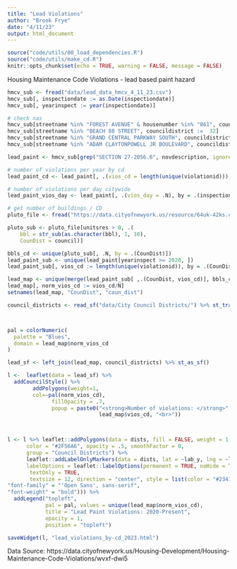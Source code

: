 ```yaml
---
title: "Lead Violations"
author: "Brook Frye"
date: "4/11/23"
output: html_document
---
```


```r
source("code/utils/00_load_dependencies.R")
source("code/utils/make_cd.R")
knitr::opts_chunk$set(echo = TRUE, warning = FALSE, message = FALSE)
```

Housing Maintenance Code Violations - lead based paint hazard
```r
hmcv_sub <- fread("data/lead_data_hmcv_4_11_23.csv")
hmcv_sub[, inspectiondate := as.Date(inspectiondate)]
hmcv_sub[, yearinspect := year(inspectiondate)]

# check nas
hmcv_sub[streetname %in% "FOREST AVENUE" & housenumber %in% "861", councildistrict :=  49]
hmcv_sub[streetname %in% "BEACH 88 STREET", councildistrict :=  32]
hmcv_sub[streetname %in% "GRAND CENTRAL PARKWAY SOUTH", councildistrict :=  24]
hmcv_sub[streetname %in% "ADAM CLAYTONPOWELL JR BOULEVARD", councildistrict :=  9]

lead_paint <- hmcv_sub[grep("SECTION 27-2056.6", novdescription, ignore.case = TRUE), .(violationid, inspectiondate, CounDist=councildistrict, yearinspect)]

# number of violations per year by cd
lead_paint_cd <- lead_paint[, .(vios_cd = length(unique(violationid))), by = .(CounDist, yearinspect)]

# number of violations per day citywide
lead_paint_vios_day <- lead_paint[, .(vios_day = .N), by = .(inspectiondate)]

```

```r
# get number of buildings / CD
pluto_file <- fread("https://data.cityofnewyork.us/resource/64uk-42ks.csv?$limit=99999999") 

pluto_sub <- pluto_file[unitsres > 0, .(
    bbl = str_sub(as.character(bbl), 1, 10),
    CounDist = council)]

bbls_cd <- unique(pluto_sub[, .N, by = .(CounDist)])
lead_paint_sub <- unique(lead_paint[yearinspect >= 2020, ])
lead_paint_sub[, vios_cd := length(unique(violationid)), by = .(CounDist)]

lead_map <- unique(merge(lead_paint_sub[ ,.(CounDist, vios_cd)], bbls_cd))
lead_map[, norm_vios_cd := vios_cd/N]
setnames(lead_map, "CounDist", "coun_dist")

council_districts <- read_sf("data/City Council Districts/") %>% st_transform('+proj=longlat +datum=WGS84' )



pal = colorNumeric(
  palette = "Blues",
  domain = lead_map$norm_vios_cd
)

lead_sf <- left_join(lead_map, council_districts) %>% st_as_sf() 

l <-  leaflet(data = lead_sf) %>%
  addCouncilStyle() %>%
        addPolygons(weight=1,
        col=~pal(norm_vios_cd),
              fillOpacity = .7,
              popup = paste0("<strong>Number of violations: </strong>",
                             lead_map$vios_cd, "<br>"))



l <- l %>% leaflet::addPolygons(data = dists, fill = FALSE, weight = 1, 
      color = "#2F56A6", opacity = .5, smoothFactor = 0, 
      group = "Council Districts") %>%
      leaflet::addLabelOnlyMarkers(data = dists, lat = ~lab_y, lng = ~lab_x, label = ~coun_dist,
      labelOptions = leaflet::labelOptions(permanent = TRUE, noHide = TRUE,
       textOnly = TRUE,
       textsize = 12, direction = "center", style = list(color = "#23417D",
"font-family" = "'Open Sans', sans-serif",
"font-weight" = "bold"))) %>%
  addLegend("topleft", 
            pal = pal, values = unique(lead_map$norm_vios_cd), 
            title = "Lead Paint Violations: 2020-Present", 
            opacity = 1, 
            position = "topleft")

saveWidget(l, "lead_violations_by-cd_2023.html")


```

Data Source: https://data.cityofnewyork.us/Housing-Development/Housing-Maintenance-Code-Violations/wvxf-dwi5